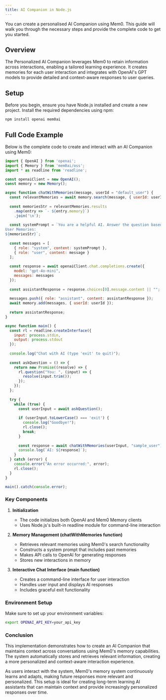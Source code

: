 ```yaml
---
title: AI Companion in Node.js
---
```


<Snippet file="async-memory-add.mdx" />

You can create a personalised AI Companion using Mem0. This guide will walk you through the necessary steps and provide the complete code to get you started.

## Overview

The Personalized AI Companion leverages Mem0 to retain information across interactions, enabling a tailored learning experience. It creates memories for each user interaction and integrates with OpenAI's GPT models to provide detailed and context-aware responses to user queries.

## Setup

Before you begin, ensure you have Node.js installed and create a new project. Install the required dependencies using npm:

```bash
npm install openai mem0ai
```

## Full Code Example

Below is the complete code to create and interact with an AI Companion using Mem0:

```javascript
import { OpenAI } from 'openai';
import { Memory } from 'mem0ai/oss';
import * as readline from 'readline';

const openaiClient = new OpenAI();
const memory = new Memory();

async function chatWithMemories(message, userId = "default_user") {
  const relevantMemories = await memory.search(message, { userId: userId });
  
  const memoriesStr = relevantMemories.results
    .map(entry => `- ${entry.memory}`)
    .join('\n');
  
  const systemPrompt = `You are a helpful AI. Answer the question based on query and memories.
User Memories:
${memoriesStr}`;
  
  const messages = [
    { role: "system", content: systemPrompt },
    { role: "user", content: message }
  ];
  
  const response = await openaiClient.chat.completions.create({
    model: "gpt-4o-mini",
    messages: messages
  });
  
  const assistantResponse = response.choices[0].message.content || "";
  
  messages.push({ role: "assistant", content: assistantResponse });
  await memory.add(messages, { userId: userId });
  
  return assistantResponse;
}

async function main() {
  const rl = readline.createInterface({
    input: process.stdin,
    output: process.stdout
  });
  
  console.log("Chat with AI (type 'exit' to quit)");
  
  const askQuestion = () => {
    return new Promise((resolve) => {
      rl.question("You: ", (input) => {
        resolve(input.trim());
      });
    });
  };
  
  try {
    while (true) {
      const userInput = await askQuestion();
      
      if (userInput.toLowerCase() === 'exit') {
        console.log("Goodbye!");
        rl.close();
        break;
      }
      
      const response = await chatWithMemories(userInput, "sample_user");
      console.log(`AI: ${response}`);
    }
  } catch (error) {
    console.error("An error occurred:", error);
    rl.close();
  }
}

main().catch(console.error);
```

### Key Components

1. **Initialization**
   - The code initializes both OpenAI and Mem0 Memory clients
   - Uses Node.js's built-in readline module for command-line interaction

2. **Memory Management (chatWithMemories function)**
   - Retrieves relevant memories using Mem0's search functionality
   - Constructs a system prompt that includes past memories
   - Makes API calls to OpenAI for generating responses
   - Stores new interactions in memory

3. **Interactive Chat Interface (main function)**
   - Creates a command-line interface for user interaction
   - Handles user input and displays AI responses
   - Includes graceful exit functionality

### Environment Setup

Make sure to set up your environment variables:
```bash
export OPENAI_API_KEY=your_api_key
```

### Conclusion

This implementation demonstrates how to create an AI Companion that maintains context across conversations using Mem0's memory capabilities. The system automatically stores and retrieves relevant information, creating a more personalized and context-aware interaction experience.

As users interact with the system, Mem0's memory system continuously learns and adapts, making future responses more relevant and personalized. This setup is ideal for creating long-term learning AI assistants that can maintain context and provide increasingly personalized responses over time.
